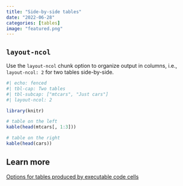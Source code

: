 ```yaml
---
title: "Side-by-side tables"
date: "2022-06-28"
categories: [tables]
image: "featured.png"
---
```


## `layout-ncol`

Use the `layout-ncol` chunk option to organize output in columns, i.e., `layout-ncol: 2` for two tables side-by-side.

```r
#| echo: fenced
#| tbl-cap: Two tables
#| tbl-subcap: ["mtcars", "Just cars"]
#| layout-ncol: 2

library(knitr)

# table on the left
kable(head(mtcars[, 1:3]))

# table on the right
kable(head(cars))
```

## Learn more

[Options for tables produced by executable code cells](https://quarto.org/docs/authoring/tables.html#computations)
